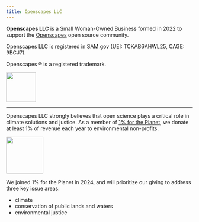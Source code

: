 ```yaml
---
title: Openscapes LLC
---
```


**Openscapes LLC** is a Small Woman-Owned Business formed in 2022 to support the [Openscapes](https://openscapes.org) open source community.

Openscapes LLC is registered in SAM.gov (UEI: TCKAB6AHWL25, CAGE: 9BCJ7).

Openscapes ® is a registered trademark.

<a align="center" href="https://openscapes.org/"><img src="images/openscapes_hex.jpg" width="80px"/></a>

------------------------------------------------------------------------

Openscapes LLC strongly believes that open science plays a critical role in climate solutions and justice. As a member of [1% for the Planet](https://www.onepercentfortheplanet.org/), we donate at least 1% of revenue each year to environmental non-profits.

<a align="center" href="https://www.onepercentfortheplanet.org/"><img src="images/1ftp_BusinessMember_Horizontal_FullColor.png" width="100px"/></a>

We joined 1% for the Planet in 2024, and will prioritize our giving to address three key issue areas:

-   climate
-   conservation of public lands and waters
-   environmental justice

